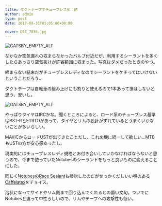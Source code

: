 ---
title: ダクトテープでチューブレス化：結
author: admin
type: post
date: 2017-08-31T05:05:00+00:00

cover: DSC_7836.jpg
---

![GATSBY_EMPTY_ALT](./DSC_7836.jpg)

なかなか空気漏れの収まらなかったバルブ付近だが、利用するシーラントを多くしたらあっさり空気抜けが許容範囲に収まった。写真はダメだったときのやつ。

締まらない結末だがチューブレスレディなのでシーラントをケチってはいけないということだろう…

ダクトテープは自転車の組み上げにも割りと使えるので1本あって損はしないと思う、安いし。

![GATSBY_EMPTY_ALT](./DSC_7854.jpg)

やっぱりタイヤはIRCかな。聞くところによると、ロード系のチューブレス基準はBST-RとETRTOがあって、タイヤとリムの設計がずれているとうまくいかないことが多いらしい。

MAVICからロードUSTが出てきたことだし、これを機に統一して欲しい…MTBもUSTの方が安心感あったし。

現実的にはチューブレスレディ規格とお付き合いしていかなければならないと思うので、今まで使っていたNotubesのシーラントをもっと良いものに変えることにした。

同じく<a href="http://amzn.to/2eshsPc" target="_blank">NotubesのRace Sealant</a>も検討したのだがせっかくだしいい噂のある<a href="http://amzn.to/2xP3z1x" target="_blank">Caffelatex</a>をチョイス。

泡状になってサイドやリム側まで回り込んでくれるとの謳い文句。ついでにNotubesと違って中性らしいので、リムやテープへの攻撃性も低い。

<LinkBox isAmazonLink url="https://www.amazon.co.jp/dp/B002YMJKT4/" />

<LinkBox isAmazonLink url="https://www.amazon.co.jp/dp/B00OD5F95Y/" />
